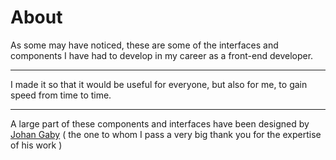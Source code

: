 # About

As some may have noticed, these are some of the interfaces and components I have had to develop in my career as a front-end developer. 
***
I made it so that it would be useful for everyone, but also for me, to gain speed from time to time.
***
A large part of these components and interfaces have been designed by [Johan Gaby](https://twitter.com/mbagnajohan) ( the one to whom I pass a very big thank you for the expertise of his work )
